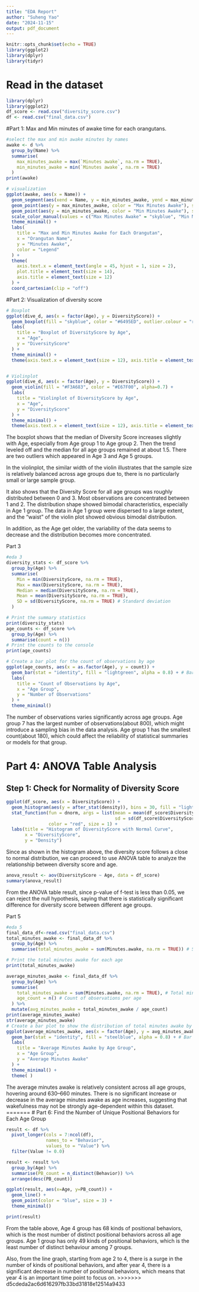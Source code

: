 ```yaml
---
title: "EDA Report"
author: "Suheng Yao"
date: "2024-11-15"
output: pdf_document
---
```


```r
knitr::opts_chunk$set(echo = TRUE)
library(ggplot2)
library(dplyr)
library(tidyr)
```

# Read in the dataset
```r
library(dplyr)
library(ggplot2)
df_score <- read.csv("diversity_score.csv")
df <- read.csv("final_data.csv")
```


#Part 1: Max and Min minutes of awake time for each orangutans.
```r
#select the max and min awake minutes by names
awake <- d %>%
  group_by(Name) %>%
  summarise(
    max_minutes_awake = max(`Minutes awake`, na.rm = TRUE),
    min_minutes_awake = min(`Minutes awake`, na.rm = TRUE)
  )
print(awake)

# visualization
ggplot(awake, aes(x = Name)) +
  geom_segment(aes(xend = Name, y = min_minutes_awake, yend = max_minutes_awake), color = "gray") +
  geom_point(aes(y = max_minutes_awake, color = "Max Minutes Awake"), size = 3) +
  geom_point(aes(y = min_minutes_awake, color = "Min Minutes Awake"), size = 3) +
  scale_color_manual(values = c("Max Minutes Awake" = "skyblue", "Min Minutes Awake" = "#F3A683")) +
  theme_minimal() +
  labs(
    title = "Max and Min Minutes Awake for Each Orangutan",
    x = "Orangutan Name",
    y = "Minutes Awake",
    color = "Legend"
  ) +
  theme(
    axis.text.x = element_text(angle = 45, hjust = 1, size = 2),
    plot.title = element_text(size = 14),
    axis.title = element_text(size = 12)
  ) +
  coord_cartesian(clip = "off") 
```


#Part 2: Visualization of diversity score
```r
# Boxplot
ggplot(dive_d, aes(x = factor(Age), y = DiversityScore)) +
  geom_boxplot(fill = "skyblue", color = "#6495ED", outlier.colour = "red", outlier.size = 3, alpha=0.7) +
  labs(
    title = "Boxplot of DiversityScore by Age",
    x = "Age",
    y = "DiversityScore"
  ) +
  theme_minimal() +
  theme(axis.text.x = element_text(size = 12), axis.title = element_text(size = 14))


# Violinplot
ggplot(dive_d, aes(x = factor(Age), y = DiversityScore)) +
  geom_violin(fill = "#F3A683", color = "#E67F00", alpha=0.7) +
  labs(
    title = "Violinplot of DiversityScore by Age",
    x = "Age",
    y = "DiversityScore"
  ) +
  theme_minimal() +
  theme(axis.text.x = element_text(size = 12), axis.title = element_text(size = 14))
```
The boxplot shows that the median of Diversity Score increases slightly with Age, especially from Age group 1 to Age group 2. Then the trend leveled off and the median for all age groups remained at about 1.5. There are two outliers which appeared in Age 3 and Age 5 groups.

In the violinplot, the similar width of the violin illustrates that the sample size is relatively balanced across age groups due to, there is no particularly small or large sample group.

It also shows that the Diversity Score for all age groups was roughly distributed between 0 and 3. Most observations are concentrated between 1 and 2. The distribution shape showed bimodal characteristics, especially in Age 1 group. The data in Age 1 group were dispersed to a large extent, and the "waist" of the violin plot showed obvious bimodal distribution.

In addition, as the Age get older, the variability of the data seems to decrease and the distribution becomes more concentrated. 

Part 3
```r
#eda 3
diversity_stats <- df_score %>%
  group_by(Age) %>%
  summarise(
    Min = min(DiversityScore, na.rm = TRUE),
    Max = max(DiversityScore, na.rm = TRUE),
    Median = median(DiversityScore, na.rm = TRUE),
    Mean = mean(DiversityScore, na.rm = TRUE),
    SD = sd(DiversityScore, na.rm = TRUE) # Standard deviation
  )

# Print the summary statistics
print(diversity_stats)
age_counts <- df_score %>%
  group_by(Age) %>%
  summarise(count = n())
# Print the counts to the console
print(age_counts)

# Create a bar plot for the count of observations by age
ggplot(age_counts, aes(x = as.factor(Age), y = count)) +
  geom_bar(stat = "identity", fill = "lightgreen", alpha = 0.8) + # Bar plot
  labs(
    title = "Count of Observations by Age",
    x = "Age Group",
    y = "Number of Observations"
  ) +
  theme_minimal()
```

The number of observations varies significantly across age groups.
Age group 7 has the largest number of observations(about 800), which might introduce a sampling bias in the data analysis.
Age group 1 has the smallest count(about 180), which could affect the reliability of statistical summaries or models for that group.

# Part 4: ANOVA Table Analysis
## Step 1: Check for Normality of Diversity Score

```r
ggplot(df_score, aes(x = DiversityScore)) +
  geom_histogram(aes(y = after_stat(density)), bins = 30, fill = "lightblue", color = "black") +
  stat_function(fun = dnorm, args = list(mean = mean(df_score$DiversityScore, na.rm = TRUE), 
                                         sd = sd(df_score$DiversityScore, na.rm = TRUE)),
                color = "red", size = 1) +
  labs(title = "Histogram of DiversityScore with Normal Curve",
       x = "DiversityScore",
       y = "Density")

```
Since as shown in the histogram above, the diversity score follows a close to normal distribution, we can proceed to use ANOVA table to analyze the relationship between diversity score and age.

```r
anova_result <- aov(DiversityScore ~ Age, data = df_score)
summary(anova_result)
```
From the ANOVA table result, since p-value of f-test is less than 0.05, we can reject the null hypothesis, saying that there is statistically significant difference for diversity score between different age groups.



Part 5
```r
#eda 5
final_data_df<-read.csv("final_data.csv")
total_minutes_awake <- final_data_df %>%
  group_by(Age) %>%
  summarise(total_minutes_awake = sum(Minutes.awake, na.rm = TRUE)) # Sum of minutes awake

# Print the total minutes awake for each age
print(total_minutes_awake)

average_minutes_awake <- final_data_df %>%
  group_by(Age) %>%
  summarise(
    total_minutes_awake = sum(Minutes.awake, na.rm = TRUE), # Total minutes awake
    age_count = n() # Count of observations per age
  ) %>%
  mutate(avg_minutes_awake = total_minutes_awake / age_count)
print(average_minutes_awake)
str(average_minutes_awake)
# Create a bar plot to show the distribution of total minutes awake by age
ggplot(average_minutes_awake, aes(x = factor(Age), y = avg_minutes_awake)) +
  geom_bar(stat = "identity", fill = "steelblue", alpha = 0.8) + # Bar plot
  labs(
    title = "Average Minutes Awake by Age Group",
    x = "Age Group",
    y = "Average Minutes Awake"
  ) +
  theme_minimal() +
  theme( ) 
```
The average minutes awake is relatively consistent across all age groups, hovering around 630–660 minutes.
There is no significant increase or decrease in the average minutes awake as age increases, suggesting that wakefulness may not be strongly age-dependent within this dataset.
=======
# Part 6: Find the Number of Unique Positional Behaviors for Each Age Group
```r
result <- df %>%
  pivot_longer(cols = 7:ncol(df),
               names_to = "Behavior", 
               values_to = "Value") %>%
  filter(Value != 0.0)

result <- result %>%
  group_by(Age) %>%
  summarise(PB_count = n_distinct(Behavior)) %>%
  arrange(desc(PB_count))

ggplot(result, aes(x=Age, y=PB_count)) +
  geom_line() +
  geom_point(color = "blue", size = 3) +
  theme_minimal()

print(result)
```
From the table above, Age 4 group has 68 kinds of positional behaviors, which is the most number of distinct positional behaviors across all age groups. Age 1 group has only 49 kinds of positional behaviors, which is the least number of distinct behaviour among 7 groups.

Also, from the line graph, starting from age 2 to 4, there is a surge in the number of kinds of positional behaviors, and after year 4, there is a significant decrease in number of positional behaviors, which means that year 4 is an important time point to focus on.
>>>>>>> d5cdeda2ac6d616297fb33bd31818e12514a9433
